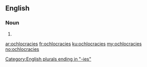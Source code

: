 ==English==

===Noun===
{{head|en|plural}}

# {{plural of|ochlocracy|lang=en}}

[[Category:English plurals ending in "-ies"]]

[[ar:ochlocracies]]
[[fr:ochlocracies]]
[[ku:ochlocracies]]
[[my:ochlocracies]]
[[no:ochlocracies]]